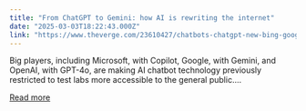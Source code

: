 ```yaml
---
title: "From ChatGPT to Gemini: how AI is rewriting the internet"
date: "2025-03-03T18:22:43.000Z"
link: "https://www.theverge.com/23610427/chatbots-chatgpt-new-bing-google-bard-conversational-ai"
---
```


Big players, including Microsoft, with Copilot, Google, with Gemini, and OpenAI, with GPT-4o, are making AI chatbot technology previously restricted to test labs more accessible to the general public....

[Read more](https://www.theverge.com/23610427/chatbots-chatgpt-new-bing-google-bard-conversational-ai)
